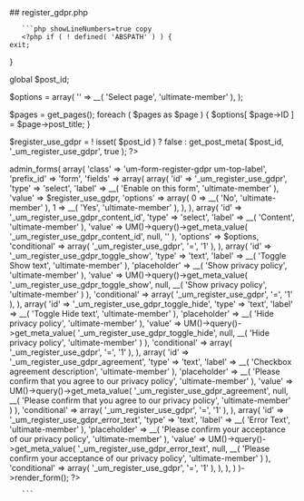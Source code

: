 

<div class="phpdocumentor-element -file">
    ## register_gdpr.php

        

    
       ```php showLineNumbers=true copy
       <?php if ( ! defined( 'ABSPATH' ) ) {
	exit;
}

global $post_id;

$options = array(
	'' => __( 'Select page', 'ultimate-member' ),
);

$pages = get_pages();
foreach ( $pages as $page ) {
	$options[ $page->ID ] = $page->post_title;
}

$register_use_gdpr = ! isset( $post_id ) ? false : get_post_meta( $post_id, '_um_register_use_gdpr', true ); ?>

<div class="um-admin-metabox">
	<?php
	UM()->admin_forms(
		array(
			'class'     => 'um-form-register-gdpr um-top-label',
			'prefix_id' => 'form',
			'fields'    => array(
				array(
					'id'      => '_um_register_use_gdpr',
					'type'    => 'select',
					'label'   => __( 'Enable on this form', 'ultimate-member' ),
					'value'   => $register_use_gdpr,
					'options' => array(
						0 => __( 'No', 'ultimate-member' ),
						1 => __( 'Yes', 'ultimate-member' ),
					),
				),
				array(
					'id'          => '_um_register_use_gdpr_content_id',
					'type'        => 'select',
					'label'       => __( 'Content', 'ultimate-member' ),
					'value'       => UM()->query()->get_meta_value( '_um_register_use_gdpr_content_id', null, '' ),
					'options'     => $options,
					'conditional' => array( '_um_register_use_gdpr', '=', '1' ),
				),
				array(
					'id'          => '_um_register_use_gdpr_toggle_show',
					'type'        => 'text',
					'label'       => __( 'Toggle Show text', 'ultimate-member' ),
					'placeholder' => __( 'Show privacy policy', 'ultimate-member' ),
					'value'       => UM()->query()->get_meta_value( '_um_register_use_gdpr_toggle_show', null, __( 'Show privacy policy', 'ultimate-member' ) ),
					'conditional' => array( '_um_register_use_gdpr', '=', '1' ),
				),
				array(
					'id'          => '_um_register_use_gdpr_toggle_hide',
					'type'        => 'text',
					'label'       => __( 'Toggle Hide text', 'ultimate-member' ),
					'placeholder' => __( 'Hide privacy policy', 'ultimate-member' ),
					'value'       => UM()->query()->get_meta_value( '_um_register_use_gdpr_toggle_hide', null, __( 'Hide privacy policy', 'ultimate-member' ) ),
					'conditional' => array( '_um_register_use_gdpr', '=', '1' ),
				),
				array(
					'id'          => '_um_register_use_gdpr_agreement',
					'type'        => 'text',
					'label'       => __( 'Checkbox agreement description', 'ultimate-member' ),
					'placeholder' => __( 'Please confirm that you agree to our privacy policy', 'ultimate-member' ),
					'value'       => UM()->query()->get_meta_value( '_um_register_use_gdpr_agreement', null, __( 'Please confirm that you agree to our privacy policy', 'ultimate-member' ) ),
					'conditional' => array( '_um_register_use_gdpr', '=', '1' ),
				),
				array(
					'id'          => '_um_register_use_gdpr_error_text',
					'type'        => 'text',
					'label'       => __( 'Error Text', 'ultimate-member' ),
					'placeholder' => __( 'Please confirm your acceptance of our privacy policy', 'ultimate-member' ),
					'value'       => UM()->query()->get_meta_value( '_um_register_use_gdpr_error_text', null, __( 'Please confirm your acceptance of our privacy policy', 'ultimate-member' ) ),
					'conditional' => array( '_um_register_use_gdpr', '=', '1' ),
				),
			),
		)
	)->render_form();
	?>
	<div class="um-admin-clear"></div>
</div>

       ```
</div>
